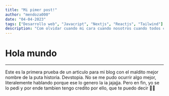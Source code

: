 ```yaml
---
title: "Mi pimer post!"
author: "mendoza000"
date: "04-04-2023"
tags: ["Desarrollo web", "Javacript", "Nextjs", "Reactjs", "Tailwind"]
description: "Com olvidar cuando mi cara cuando nosotros cuando todos cuando un texto de ejemplo para un descripcion que no deberia pasar mas de dos lineas claro que si vamos a ver como queda asi."
---
```


# Hola mundo

---

Este es la primera prueba de un articulo para mi blog con el maldito mejor nombre de la puta historia. Devstopia. No se me pudo ocurrir algo mejor, literalemente hablando porque ese lo genero la ia jajajja. Pero en fin, yo se lo pedi y por ende tambien tengo credito por ello, que te puedo decir 🐱‍👤
